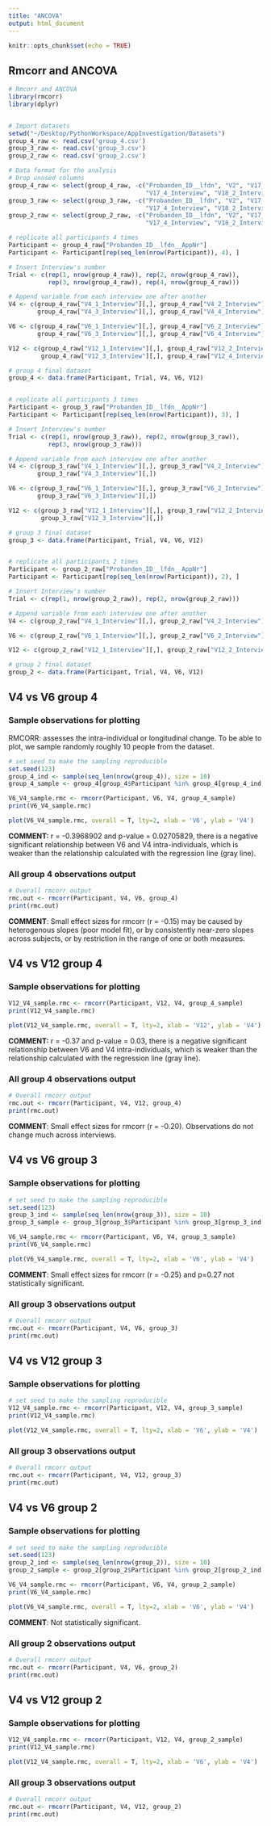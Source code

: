 ```yaml
---
title: "ANCOVA"
output: html_document
---
```


```r
knitr::opts_chunk$set(echo = TRUE)
```

## Rmcorr and ANCOVA

```r
# Rmcorr and ANCOVA
library(rmcorr)
library(dplyr)


# Import datasets
setwd("~/Desktop/PythonWorkspace/AppInvestigation/Datasets")
group_4_raw <- read.csv('group_4.csv')
group_3_raw <- read.csv('group_3.csv')
group_2_raw <- read.csv('group_2.csv')

# Data format for the analysis
# Drop unused columns
group_4_raw <- select(group_4_raw, -c("Probanden_ID__lfdn", "V2", "V17_2_Interview", "V17_3_Interview",
                                      "V17_4_Interview", "V18_2_Interview", "V18_3_Interview", "V18_4_Interview"))
group_3_raw <- select(group_3_raw, -c("Probanden_ID__lfdn", "V2", "V17_2_Interview", "V17_3_Interview",
                                      "V17_4_Interview", "V18_2_Interview", "V18_3_Interview", "V18_4_Interview"))
group_2_raw <- select(group_2_raw, -c("Probanden_ID__lfdn", "V2", "V17_2_Interview", "V17_3_Interview",
                                      "V17_4_Interview", "V18_2_Interview", "V18_3_Interview", "V18_4_Interview"))

# replicate all participants 4 times
Participant <- group_4_raw["Probanden_ID__lfdn__AppNr"]
Participant <- Participant[rep(seq_len(nrow(Participant)), 4), ]

# Insert Interview's number
Trial <- c(rep(1, nrow(group_4_raw)), rep(2, nrow(group_4_raw)), 
           rep(3, nrow(group_4_raw)), rep(4, nrow(group_4_raw)))

# Append variable from each interview one after another
V4 <- c(group_4_raw["V4_1_Interview"][,], group_4_raw["V4_2_Interview"][,],
        group_4_raw["V4_3_Interview"][,], group_4_raw["V4_4_Interview"][,])

V6 <- c(group_4_raw["V6_1_Interview"][,], group_4_raw["V6_2_Interview"][,],
        group_4_raw["V6_3_Interview"][,], group_4_raw["V6_4_Interview"][,])

V12 <- c(group_4_raw["V12_1_Interview"][,], group_4_raw["V12_2_Interview"][,],
         group_4_raw["V12_3_Interview"][,], group_4_raw["V12_4_Interview"][,])

# group 4 final dataset
group_4 <- data.frame(Participant, Trial, V4, V6, V12)


# replicate all participants 3 times
Participant <- group_3_raw["Probanden_ID__lfdn__AppNr"]
Participant <- Participant[rep(seq_len(nrow(Participant)), 3), ]

# Insert Interview's number
Trial <- c(rep(1, nrow(group_3_raw)), rep(2, nrow(group_3_raw)), 
           rep(3, nrow(group_3_raw)))

# Append variable from each interview one after another
V4 <- c(group_3_raw["V4_1_Interview"][,], group_3_raw["V4_2_Interview"][,],
        group_3_raw["V4_3_Interview"][,])

V6 <- c(group_3_raw["V6_1_Interview"][,], group_3_raw["V6_2_Interview"][,],
        group_3_raw["V6_3_Interview"][,])

V12 <- c(group_3_raw["V12_1_Interview"][,], group_3_raw["V12_2_Interview"][,],
         group_3_raw["V12_3_Interview"][,])

# group 3 final dataset
group_3 <- data.frame(Participant, Trial, V4, V6, V12)


# replicate all participants 2 times
Participant <- group_2_raw["Probanden_ID__lfdn__AppNr"]
Participant <- Participant[rep(seq_len(nrow(Participant)), 2), ]

# Insert Interview's number
Trial <- c(rep(1, nrow(group_2_raw)), rep(2, nrow(group_2_raw)))

# Append variable from each interview one after another
V4 <- c(group_2_raw["V4_1_Interview"][,], group_2_raw["V4_2_Interview"][,])

V6 <- c(group_2_raw["V6_1_Interview"][,], group_2_raw["V6_2_Interview"][,])

V12 <- c(group_2_raw["V12_1_Interview"][,], group_2_raw["V12_2_Interview"][,])

# group 2 final dataset
group_2 <- data.frame(Participant, Trial, V4, V6, V12)
```


## V4 vs V6 group 4

### Sample observations for plotting
RMCORR: assesses the intra-individual or longitudinal change.
To be able to plot, we sample randomly roughly 10 people from the dataset.

```r
# set seed to make the sampling reproducible
set.seed(123)
group_4_ind <- sample(seq_len(nrow(group_4)), size = 10)
group_4_sample <- group_4[group_4$Participant %in% group_4[group_4_ind,1],]

V6_V4_sample.rmc <- rmcorr(Participant, V6, V4, group_4_sample)
print(V6_V4_sample.rmc)
```

```r
plot(V6_V4_sample.rmc, overall = T, lty=2, xlab = 'V6', ylab = 'V4')
```


**COMMENT:**
r = -0.3968902 and p-value = 0.02705829, there is a negative significant relationship between V6 and V4 intra-individuals, which is weaker than the relationship calculated with the regression line (gray line).  

### All group 4 observations output
```r
# Overall rmcorr output
rmc.out <- rmcorr(Participant, V4, V6, group_4)
print(rmc.out)
```

**COMMENT**:
Small effect sizes for rmcorr (r = -0.15) may be caused by heterogenous slopes
(poor model fit), or by consistently near-zero slopes across subjects, or by
restriction in the range of one or both measures.

## V4 vs V12 group 4
### Sample observations for plotting
```r
V12_V4_sample.rmc <- rmcorr(Participant, V12, V4, group_4_sample)
print(V12_V4_sample.rmc)
```
```r
plot(V12_V4_sample.rmc, overall = T, lty=2, xlab = 'V12', ylab = 'V4')
```


**COMMENT:**
r = -0.37 and p-value = 0.03, there is a negative significant relationship between V6 and V4 intra-individuals, which is weaker than the relationship calculated with the regression line (gray line).  

### All group 4 observations output
```r
# Overall rmcorr output
rmc.out <- rmcorr(Participant, V4, V12, group_4)
print(rmc.out)
```

**COMMENT**:
Small effect sizes for rmcorr (r = -0.20).
Observations do not change much across interviews. 

## V4 vs V6 group 3
### Sample observations for plotting
```r
# set seed to make the sampling reproducible
set.seed(123)
group_3_ind <- sample(seq_len(nrow(group_3)), size = 10)
group_3_sample <- group_3[group_3$Participant %in% group_3[group_3_ind,1],]

V6_V4_sample.rmc <- rmcorr(Participant, V6, V4, group_3_sample)
print(V6_V4_sample.rmc)
```

```r
plot(V6_V4_sample.rmc, overall = T, lty=2, xlab = 'V6', ylab = 'V4')
```


**COMMENT**:
Small effect sizes for rmcorr (r = -0.25) and p=0.27 not statistically significant.

### All group 3 observations output
```r
# Overall rmcorr output
rmc.out <- rmcorr(Participant, V4, V6, group_3)
print(rmc.out)
```

## V4 vs V12 group 3
### Sample observations for plotting

```r
# set seed to make the sampling reproducible
V12_V4_sample.rmc <- rmcorr(Participant, V12, V4, group_3_sample)
print(V12_V4_sample.rmc)
```
```r
plot(V12_V4_sample.rmc, overall = T, lty=2, xlab = 'V6', ylab = 'V4')
```

### All group 3 observations output
```r
# Overall rmcorr output
rmc.out <- rmcorr(Participant, V4, V12, group_3)
print(rmc.out)
```

## V4 vs V6 group 2
### Sample observations for plotting
```r
# set seed to make the sampling reproducible
set.seed(123)
group_2_ind <- sample(seq_len(nrow(group_2)), size = 10)
group_2_sample <- group_2[group_2$Participant %in% group_2[group_2_ind,1],]

V6_V4_sample.rmc <- rmcorr(Participant, V6, V4, group_2_sample)
print(V6_V4_sample.rmc)
```

```r
plot(V6_V4_sample.rmc, overall = T, lty=2, xlab = 'V6', ylab = 'V4')
```

**COMMENT**:
Not statistically significant.

### All group 2 observations output
```r
# Overall rmcorr output
rmc.out <- rmcorr(Participant, V4, V6, group_2)
print(rmc.out)
```

## V4 vs V12 group 2
### Sample observations for plotting

```r
V12_V4_sample.rmc <- rmcorr(Participant, V12, V4, group_2_sample)
print(V12_V4_sample.rmc)
```
```r
plot(V12_V4_sample.rmc, overall = T, lty=2, xlab = 'V6', ylab = 'V4')
```

### All group 3 observations output
```r
# Overall rmcorr output
rmc.out <- rmcorr(Participant, V4, V12, group_2)
print(rmc.out)
```

















